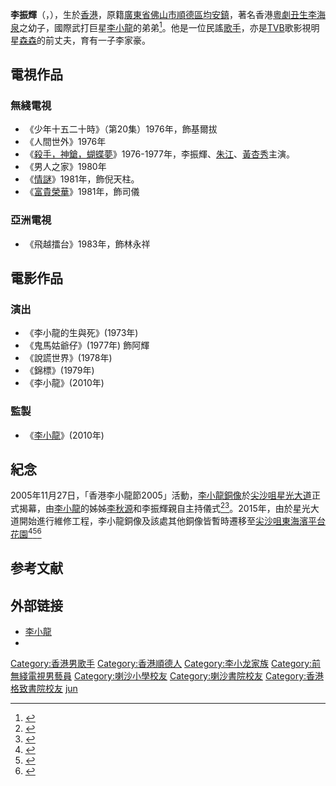 {{藝人
|姓名 = 李振輝
|類型 = 男歌手
|圖片 = 
|圖片尺寸 = 
|圖片簡介 = 
|本名 = 
|羅馬拼音 = Lee Jun Fai
|英文名 = Robert Lee
|暱稱 = 
|其他藝名 = 
|國籍 = {{CHN-HKG}}
|民族 = 
|籍貫 = [[廣東|廣東]][[佛山|佛山]][[順德|順德]][[均安|均安]]
|出生日期 = {{birth date and age|1948|12|16}}
|出生地點 = {{HKG-1945}}
|逝世日期 = 
|逝世地點 = 
|職業 = [[歌手|歌手]]、[[音樂家|音樂家]]
|語言 = 粵語、英語、國語
|教育程度 = 
|母校 = [[喇沙小學|喇沙小學]]<br>[[喇沙書院|喇沙書院]]<ref>{{Cite web|title=專訪李振輝──我看見不一樣的李小龍|url=https://www.passiontimes.hk/article/07-16-2013/3951?PageSpeed=noscript|access-date=2021-05-30|last=作者：小龍 07-16-2013|work=www.passiontimes.hk|archive-date=2021-06-02|archive-url=https://web.archive.org/web/20210602213306/https://www.passiontimes.hk/article/07-16-2013/3951?PageSpeed=noscript|dead-url=no}}</ref><ref>{{Cite web|title=小龙李一个不乖的好孩子_滚动新闻_新浪财经_新浪网|url=http://finance.sina.com.cn/roll/20101205/03149056214.shtml|access-date=2021-05-30|work=finance.sina.com.cn|archive-date=2021-06-03|archive-url=https://web.archive.org/web/20210603085958/http://finance.sina.com.cn/roll/20101205/03149056214.shtml|dead-url=no}}</ref><br>[[格致書院_(香港)|格致書院]]<ref>{{cite web |url=https://soooradio.net/blog/sobbwheniwasakid04/ |title=我細細個嗰陣（04）- 「以馬內利」韓馬利 |last= |first= |date=2018 |website= |publisher=遠東廣播 |access-date=2021-06-18 |quote= |archive-date=2021-06-28 |archive-url=https://web.archive.org/web/20210628134514/https://soooradio.net/blog/sobbwheniwasakid04/ |dead-url=no }}</ref><ref>{{cite web |url=https://soooradio.net/blog/%e4%bd%a0%e7%b4%b0%e7%b4%b0%e5%80%8b%e5%97%b0%e9%99%a313/ |title=你細細個嗰陣（13）- 李健達 |date=2020 |website= |publisher=遠東廣播 |access-date=2021-06-20 |quote= |archive-date=2021-11-16 |archive-url=https://web.archive.org/web/20211116090640/https://soooradio.net/blog/%e4%bd%a0%e7%b4%b0%e7%b4%b0%e5%80%8b%e5%97%b0%e9%99%a313/ |dead-url=no }}</ref>
|宗教信仰 = 
|配偶 = {{marriage|[[森森|森森]]|1977|1983|reason=divorced}}
|兒女 = 1子（李家豪）
|父母 = [[李海泉|李海泉]]、何愛瑜
|親屬 = [[李忠琛|李忠琛]]、[[李振藩|李振藩]]
|音樂類型 = 
|演奏樂器 = 
|出道地點 = 
|出道日期 = 
|出道作 = 
|代表作 = 
|著名角色 = 
|活躍年代 = 
|唱片公司 = 
|經紀公司 = 
|網站 = 
|相關團體 = 
|IMDb = 2006387
|獎項 = 
}}

'''李振輝'''（{{lang-en|Robert Lee Jun Fai}}，{{bd|1948年|12月16日}}），生於[[香港|香港]]，原籍[[廣東省|廣東省]][[佛山市|佛山市]][[順德區|順德區]][[均安鎮|均安鎮]]，著名香港[[粵劇|粵劇]][[丑生|丑生]][[李海泉|李海泉]]之幼子，國際武打巨星[[李小龍|李小龍]]的弟弟<ref>{{Cite web|title=李小龍今75歲冥壽香港故居“斯人獨憔悴”|url=https://www.rfi.fr/tw/%E7%A4%BE%E6%9C%83/20151127-%E6%9D%8E%E5%B0%8F%E9%BE%8D%E4%BB%8A75%E6%AD%B2%E5%86%A5%E5%A3%BD%E9%A6%99%E6%B8%AF%E6%95%85%E5%B1%85%E2%80%9C%E6%96%AF%E4%BA%BA%E7%8D%A8%E6%86%94%E6%82%B4%E2%80%9D|access-date=2021-05-30|date=2015-11-27|work=RFI - 法國國際廣播電台|language=zh-Hant|archive-date=2021-06-02|archive-url=https://web.archive.org/web/20210602222349/https://www.rfi.fr/tw/%E7%A4%BE%E6%9C%83/20151127-%E6%9D%8E%E5%B0%8F%E9%BE%8D%E4%BB%8A75%E6%AD%B2%E5%86%A5%E5%A3%BD%E9%A6%99%E6%B8%AF%E6%95%85%E5%B1%85%E2%80%9C%E6%96%AF%E4%BA%BA%E7%8D%A8%E6%86%94%E6%82%B4%E2%80%9D|dead-url=no}}</ref>。他是一位民謠[[歌手|歌手]]，亦是[[TVB|TVB]]歌影視明星[[森森|森森]]的前丈夫，育有一子李家豪。

== 電視作品 ==
=== 無綫電視 ===
* 《少年十五二十時》（第20集）1976年，飾基爾拔
* 《人間世外》1976年
* 《[[殺手，神鎗，蝴蝶夢|殺手，神鎗，蝴蝶夢]]》1976-1977年，李振輝、[[朱江|朱江]]、[[黃杏秀|黃杏秀]]主演。
* 《男人之家》1980年
* 《[[情謎_(電視劇)|情謎]]》1981年，飾倪天柱。
* 《[[富貴榮華|富貴榮華]]》1981年，飾司儀
=== 亞洲電視 ===
* 《飛越擂台》1983年，飾林永祥
== 電影作品 ==
===演出===
*《李小龍的生與死》(1973年)
*《鬼馬姑爺仔》(1977年) 飾阿輝
*《說謊世界》(1978年)
*《錦標》(1979年)
*《李小龍》(2010年)
===監製===		
* 《[[李小龍_(電影)|李小龍]]》(2010年)
==紀念==
2005年11月27日，「香港李小龍節2005」活動，[[李小龍銅像|李小龍銅像]]於[[尖沙咀|尖沙咀]][[香港星光大道|星光大道]]正式揭幕，由[[李小龍|李小龍]]的姊姊[[李秋源|李秋源]]和李振輝親自主持儀式<ref>{{Cite web|url=http://ent.sina.com.cn/s/h/2005-11-29/0755911024.html|title=李小龙铜像香港星光大道揭幕 星爷捐钱建立(图)|accessdate=2018-07-17|date=2005-11-29|publisher=新浪网|archiveurl=https://web.archive.org/web/20060321160116/http://ent.sina.com.cn/s/h/2005-11-29/0755911024.html|archivedate=2006-03-21|deadurl=no}}</ref><ref>{{Cite web|title=李小龍永屹立星光大道 - 香港文匯報|url=http://paper.wenweipo.com/2005/11/28/EN0511280007.htm|access-date=2021-05-30|work=paper.wenweipo.com|archive-date=2009-03-03|archive-url=https://web.archive.org/web/20090303105836/http://paper.wenweipo.com/2005/11/28/EN0511280007.htm|dead-url=no}}</ref>。2015年，由於星光大道開始進行維修工程，李小龍銅像及該處其他銅像皆暫時遷移至[[尖沙咀東海濱平台花園|尖沙咀東海濱平台花園]]<ref>{{Cite news|url=http://hk.on.cc/hk/bkn/cnt/news/20150713/bkn-20150713215816887-0713_00822_001.html|title=星光大道關閉優化 李小龍梅艷芳暫搬家|date=2015-07-13|newspaper=on.cc東網|accessdate=2018-07-17|language=zh-hk|archiveurl=https://web.archive.org/web/20150918023451/http://hk.on.cc/hk/bkn/cnt/news/20150713/bkn-20150713215816887-0713_00822_001.html|archivedate=2015-09-18|deadurl=no}}</ref><ref>{{Cite web|url=http://news.takungpao.com/hkol/topnews/2015-10/3206754.html|title=星光大道封三年游客扫兴 李小龙像移海滨平台|accessdate=2018-07-17|date=2015-10-09|publisher=大公网|archiveurl=https://web.archive.org/web/20151015044016/http://news.takungpao.com/hkol/topnews/2015-10/3206754.html|archivedate=2015-10-15|deadurl=no}}</ref><ref>{{Cite web|title=香港星光大道因扩建8日起关闭三年(组图)|url=http://www.cankaoxiaoxi.com/china/20151008/959731.shtml|accessdate=2021-03-19|work=www.cankaoxiaoxi.com|archive-date=2021-06-02|archive-url=https://web.archive.org/web/20210602215458/http://www.cankaoxiaoxi.com/china/20151008/959731.shtml|dead-url=no}}</ref>

==参考文献==
<div class="references-small">
<references />
</div>

==外部链接==
* [http://edu.ocac.gov.tw/culture/chinese/cul_kungfu/c/413-6.htm 李小龍] {{Wayback|url=http://edu.ocac.gov.tw/culture/chinese/cul_kungfu/c/413-6.htm |date=20200806183230 }}
* {{hkmdb name|4227}}
{{李小龍}}
{{DEFAULTSORT:lee}}

[[Category:香港男歌手|Category:香港男歌手]]
[[Category:香港順德人|Category:香港順德人]]
[[Category:李小龙家族|Category:李小龙家族]]
[[Category:前無綫電視男藝員|Category:前無綫電視男藝員]]
[[Category:喇沙小學校友|Category:喇沙小學校友]]
[[Category:喇沙書院校友|Category:喇沙書院校友]]
[[Category:香港格致書院校友|Category:香港格致書院校友]]
[[Category:李姓|jun]]